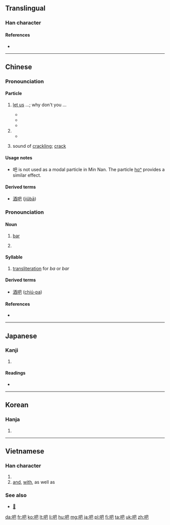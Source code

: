 {{zh-forms}}
==Translingual==
{{stroke order|type=animate}}

===Han character===
{{Han char|rn=30|rad=口|as=04|sn=7|four=6701<sub>7</sub>|canj=口日山 (RAU)|ids=⿰[[口]][[巴]]}}

====References====
* {{Han ref|kx=0178.040|dkj=03341|dj=0395.120|hdz=10596.060|uh=5427|ud=21543|bh=A761|bd=42849}}

----
==Chinese==
{{zh-forms}}

===Pronounciation===
{{zh-pron
|m=ba
|c=baa6
|h=pfs=pâ
|cat=part
}}

====Particle====
{{zh-particle}}

# {{context|Beginning Mandarin|lang=zh}} {{non-gloss definition|(used at the end of a sentence to indicate a suggested action; often used to express [[imperative mood]])}} [[let us]] ...; why don't you ... {{qualifier|emphatic final particle}}
#* {{zh-usex|走 '''吧'''|'''let's''' go!|link=y}}
#* {{zh-usex|你 有 時間 再 做 吧。|Do it when you have time.|link=y}}
#* {{zh-usex|大家 去 工作 吧。|Get to work, everybody.|link=y}}
# {{non-gloss definition|(used at the end of a sentence used to concede a point )}}
#* {{zh-usex|好 吧|alright!|link=y}}
# {{context|onomatopoeia|lang=zh}} sound of [[crackling]]; [[crack]] 

====Usage notes====
* 吧 is not used as a modal particle in Min Nan.  The particle [[ho͘ⁿ|ho{{lang|und|sc=Latinx|͘}}ⁿ]] provides a similar effect.

====Derived terms====
* [[酒吧]] ([[jiǔbā]])

===Pronounciation===
{{zh-pron
|m=bā
|c=baa1
|h=pfs=pâ
|mn=pa
|cat=part
}}

====Noun====
{{zh-noun}}

# {{context|loanword|lang=zh}} [[bar]] {{qualifier|establishment serving alcohol}}
# {{context|abbreviation|_| for {{zh-l|貼吧|internet board}}|lang=zh}}

====Syllable====
{{head|zh|syllable|traditional and simplified}}

# [[transliteration]] for ''ba'' or ''bar''
#: {{zh-usex|貼吧|internet board|link=y}}
#: {{zh-usex|迪吧|diva|link=y}}

====Derived terms====
* [[酒吧]] ([[chiú-pa]])

====References====
* {{cite web
| url = http://203.64.42.21/iug/ungian/SoannTeng/chil/taihoa.asp
| title = 吧
| work = On-line Taiwanese/Mandarin Dictionary (台文／華文線頂辭典)
| language = Taiwanese/English
| accessdate = 2011-01-30}}

----

==Japanese==

===Kanji===
{{ja-kanji|grade=}}

# {{defn|lang=ja|sort=口04}}

====Readings====
* {{ja-readings|on=[[は]] (ha), [[へ]] (he)|kun=[[おおくちのさま]] (ookuchinosama)}}

----

==Korean==

===Hanja===
{{ko-hanja|hangeul=파|mr=p'a}}

# {{defn|lang=ko|sort=口04}}

----

==Vietnamese==

===Han character===
{{vi-hantu|[[ba]], [[và]], [[bơ]], [[vài]]}}

# {{defn|lang=vi|sort=口04}}
# [[and]], [[with]], as well as

===See also===
* [[𡝕]]

[[da:吧]]
[[fr:吧]]
[[ko:吧]]
[[lt:吧]]
[[li:吧]]
[[hu:吧]]
[[mg:吧]]
[[ja:吧]]
[[pl:吧]]
[[fi:吧]]
[[ta:吧]]
[[uk:吧]]
[[zh:吧]]